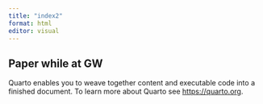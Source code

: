 ```yaml
---
title: "index2"
format: html
editor: visual
---
```


## Paper while at GW

Quarto enables you to weave together content and executable code into a finished document. To learn more about Quarto see <https://quarto.org>.

